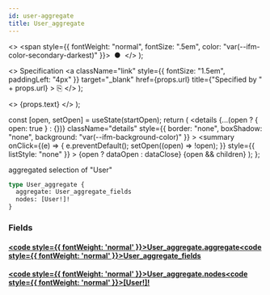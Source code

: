 ```yaml
---
id: user-aggregate
title: User_aggregate
---
```


<head>
  <meta content="noindex" name="robots" />
  <meta charset="utf-8" />
</head>

  <>
    <span style={{ fontWeight: "normal", fontSize: ".5em", color: "var(--ifm-color-secondary-darkest)" }}>
      &nbsp;●&nbsp;
    </span>
  </>
);

  <>
    Specification
    <a
      className="link"
      style={{ fontSize: "1.5em", paddingLeft: "4px" }}
      target="_blank"
      href={props.url}
      title={"Specified by " + props.url}
    >
      ⎘
    </a>
  </>
);

  <>
    <span className={props.class}>{props.text}</span>
  </>
);


  const [open, setOpen] = useState(startOpen);
  return (
    <details
      {...(open ? { open: true } : {})}
      className="details"
      style={{ border: "none", boxShadow: "none", background: "var(--ifm-background-color)" }}
    >
      <summary
        onClick={(e) => {
          e.preventDefault();
          setOpen((open) => !open);
        }}
        style={{ listStyle: "none" }}
      >
        {open ? dataOpen : dataClose}
      </summary>
      {open && children}
    </details>
  );
};

aggregated selection of "User"

```graphql
type User_aggregate {
  aggregate: User_aggregate_fields
  nodes: [User!]!
}
```

### Fields

#### [<code style={{ fontWeight: 'normal' }}>User_aggregate.<b>aggregate</b></code>](#)<Bullet />[<code style={{ fontWeight: 'normal' }}><b>User_aggregate_fields</b></code>](/docs/api/lockup/graphql/envio/objects/user-aggregate-fields.mdx) <Badge class="badge badge--secondary " text="object"/>

#### [<code style={{ fontWeight: 'normal' }}>User_aggregate.<b>nodes</b></code>](#)<Bullet />[<code style={{ fontWeight: 'normal' }}><b>[User!]!</b></code>](/docs/api/lockup/graphql/envio/objects/user.mdx) <Badge class="badge badge--secondary badge--non_null" text="non-null"/> <Badge class="badge badge--secondary " text="object"/>
